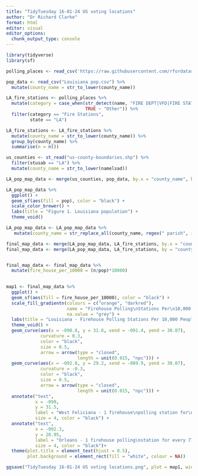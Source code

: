 ---
title: "TidyTuesday 16-01-24 US voting locations"
author: "Dr Richard Clarke"
format: html
editor: visual
editor_options: 
  chunk_output_type: console
---

```{r, packages}
library(tidyverse)
library(sf)
```

```{r, reading in the data}
polling_places <- read_csv('https://raw.githubusercontent.com/rfordatascience/tidytuesday/master/data/2024/2024-01-16/polling_places.csv')

pop_data <- read_csv("Louisiana pop.csv") %>%
  mutate(county_name = str_to_lower(county_name))
```

```{r, identifying fire stations}
LA_fire_stations <- polling_places %>%
  mutate(category = case_when(str_detect(name, "FIRE DEPT|VFD|FIRE STATION") ~ "Fire Stations",
                              TRUE ~ "Other")) %>%
  filter(category == "Fire Stations",
         state == "LA")

LA_fire_stations <- LA_fire_stations %>%
  mutate(county_name = str_to_lower(county_name)) %>%
  group_by(county_name) %>%
  summarise(n = n())

```

```{r, loading map and mapping population}

us_counties <- st_read("us-county-boundaries.shp") %>%
  filter(stusab == "LA") %>%
  mutate(county_name = str_to_lower(namelsad))

LA_pop_map_data <- merge(us_counties, pop_data, by.x = "county_name", by.y = "county_name")

LA_pop_map_data %>%
  ggplot() +
  geom_sf(aes(fill = pop), color = "black") +
  scale_color_brewer() +
  labs(title = "Figure 1. Louisiana population") +
  theme_void() 

LA_pop_map_data <- LA_pop_map_data %>%
   mutate(county_name = str_replace_all(county_name, regex(" parish", ignore_case = TRUE), ""))

final_map_data <- merge(LA_pop_map_data, LA_fire_stations, by.x = "county_name", by.y = "county_name")
final_map_data <- merge(LA_pop_map_data, LA_fire_stations, by = "county_name", all = TRUE)


final_map_data <- final_map_data %>%
  mutate(fire_house_per_10000 = (n/pop)*10000)
  

```

```{r, choropleth map of fire stations per 10,000}

map1 <- final_map_data %>%
  ggplot() +
  geom_sf(aes(fill = fire_house_per_10000), color = "black") +
  scale_fill_gradientn(colours = c("orange", "darkred"),
                       name = "Firehouse Polling\nStations Per\n10,000 People",
                       na.value = "grey") +
  labs(title = "Louisiana - Firehouse Polling Stations Per 10,000 People") +
  theme_void() +
  geom_curve(aes(x = -090.8, y = 31.6, xend = -091.4, yend = 30.87),
             curvature = 0.3, 
             color = "black", 
             size = 0.5, 
             arrow = arrow(type = "closed",
                           length = unit(0.015, "npc"))) +
  geom_curve(aes(x = -092.8, y = 29.2, xend = -089.9, yend = 30.07),
             curvature = -0.3, 
             color = "black", 
             size = 0.5, 
             arrow = arrow(type = "closed",
                           length = unit(0.015, "npc"))) +
  annotate("text", 
           x = -090, 
           y = 31.5, 
           label = "West Feliciana - 1 firehouse\npolling station for\nevery 175 people", 
           size = 4, color = "black") +
  annotate("text", 
           x = -092.3, 
           y = 28.95, 
           label = "Orleans - 1 firehouse polling\nstation for every 77,000 people", 
           size = 4, color = "black")+
  theme(plot.title = element_text(hjust = 0.5),
        plot.background = element_rect(fill = "white", colour = NA)) 

ggsave("TidyTuesday 16-01-24 US voting locations.png", plot = map1, width = 6.13, height = 5.56, dpi = 300)

```
